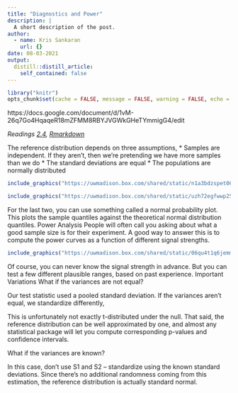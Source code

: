 ```yaml
---
title: "Diagnostics and Power"
description: |
  A short description of the post.
author:
  - name: Kris Sankaran
    url: {}
date: 08-03-2021
output:
  distill::distill_article:
    self_contained: false
---
```



```r
library("knitr")
opts_chunk$set(cache = FALSE, message = FALSE, warning = FALSE, echo = TRUE)
```

https://docs.google.com/document/d/1vM-26q7Go4HqaqeR18mZFMM8RBYJVGWkGHeTYmmigG4/edit

_Readings [2.4](), [Rmarkdown]()_

The reference distribution depends on three assumptions,
* Samples are independent. If they aren’t, then we’re pretending we have more samples than we do
* The standard deviations are equal
* The populations are normally distributed

```r
include_graphics("https://uwmadison.box.com/shared/static/n1a3bdzspet06ibsd1yebc1r6w7kzf3o.png")
```

```r
include_graphics("https://uwmadison.box.com/shared/static/uzh72egfwwp251xzac932cej6kna1woz.png")
```

For the last two, you can use something called a normal probability plot. This plots the sample quantiles against the theoretical normal distribution quantiles.
Power Analysis
People will often call you asking about what a good sample size is for their experiment. A good way to answer this is to compute the power curves as a function of different signal strengths.

```r
include_graphics("https://uwmadison.box.com/shared/static/06qu4t1q6jemmwto01vgd95jtzd0if3e.png")
```

Of course, you can never know the signal strength in advance. But you can test a few different plausible ranges, based on past experience.
Important Variations
What if the variances are not equal?

Our test statistic used a pooled standard deviation. If the variances aren’t equal, we standardize differently,



This is unfortunately not exactly t-distributed under the null. That said, the reference distribution can be well approximated by one, and almost any statistical package will let you compute corresponding p-values and confidence intervals.

What if the variances are known?

In this case, don’t use S1 and S2 -- standardize using the known standard deviations. Since there’s no additional randomness coming from this estimation, the reference distribution is actually standard normal.
